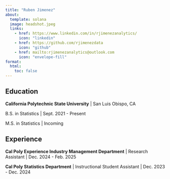 ```yaml
---
title: "Ruben Jimenez"
about:
  template: solana
  image: headshot.jpeg
  links:
    - href: https://www.linkedin.com/in/rjimenezanalytics/
      icon: "linkedin"
    - href: https://github.com/rjimenezdata
      icon: "github"
    - href: mailto:rjimenezanalytics@outlook.com
      icon: "envelope-fill"
format:
  html:
    toc: false
---
```

## Education

**California Polytechnic State University** | San Luis Obispo, CA

B.S. in Statistics | Sept. 2021 - Present

M.S. in Statistics | Incoming

## Experience

**Cal Poly Experience Industry Management Department** | Research Assistant | Dec. 2024 - Feb. 2025

**Cal Poly Statistics Department** | Instructional Student Assistant | Dec. 2023 - Dec. 2024